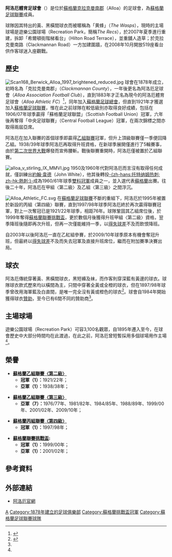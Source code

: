 {{noteTA
|G1=足球
|G2=蘇超
|T=zh-hans:阿洛厄竞技足球俱乐部;zh-hant:阿洛厄競技足球俱樂部;zh-hk:阿洛亞體育足球會;
|1=zh-hans:阿洛厄;zh-hant:阿洛厄;zh-hk:阿洛亞;
|2=zh-hans:阿洛厄竞技;zh-hant:阿洛厄競技;zh-hk:阿洛亞體育;
}}
{{Infobox football club
| clubname    = 阿洛厄<br /> ''Alloa Athletic''
| image       = Alloa Athletic FC logo.png
| fullname    = Alloa Athletic Football Club
| nickname    = [[黄蜂|黄蜂]]（''The Wasps''）
| founded     = 1878年<br />（以「克拉克曼南郡」名義）
| ground      = [[Recreation_Park,_Alloa|遊樂公園球場]]<br />（Recreation Park）
| city        = [[蘇格蘭|蘇格蘭]]，[[Alloa|艾洛亞]]
| capacity    = 3,100
| chairman    = Mike Mulraney
| mgrtitle    = 領隊
| manager     = Jim Goodwin
| league      = [[蘇格蘭足球甲級聯賽|蘇格蘭足球甲級聯賽]]
| season      = 2020–21
| position    = 蘇冠，第 10 位（降班）
| website     = http://www.alloaathletic.co.uk/
<!-- Home kit -->
| pattern_la1 = _thinblackborder
| pattern_b1  = _thin_blackhoops
| pattern_ra1 = _thinblackborder
| pattern_sh1 = _black_3_stripes_color
| pattern_so1 = _hoops_orange
| leftarm1    = FFA500
| body1       = FFA500
| rightarm1   = FFA500
| shorts1     = FFA500
| socks1      = FFA500
<!-- Away kit -->
| pattern_la2 = _shoulder_stripes_yellow_stripes
| pattern_b2  = _yellow_collar
| pattern_ra2 = _shoulder_stripes_yellow_stripes
| pattern_sh2 = _blue_stripes
| pattern_so2 = _blueline
| leftarm2    = 15317E
| body2       = 15317E
| rightarm2   = 15317E
| shorts2     = 15317E
| socks2      = 15317E
}}
'''阿洛厄體育足球會'''（{{lang-en|'''Alloa Athletic Football Club'''}}）是位於[[蘇格蘭|蘇格蘭]][[克拉克曼南郡|克拉克曼南郡]]{{link-en|阿洛厄|Alloa}}（Alloa）的足球會，為[[蘇格蘭足球聯賽|蘇格蘭足球聯賽]]成員。

球隊因其特出的黃、黑橫間球衣而被暱稱為「黄蜂」（''The Wasps''），現時的主場球場是遊樂公園球場（Recreation Park，簡稱''The Recs''），於2007年夏季進行重建，拆卸「希爾頓街階梯看台」（Hilton Road Terrace），並重舖人造草；於克拉克曼南路（Clackmannan Road）一方加建圍牆，在2008年10月開放519座看台供作客球迷入座觀戰。

== 歷史 ==
[[Image:Scan168_Berwick_Alloa_1997_brightened_reduced.jpg|thumb]]
球會在1878年成立，初時名為「克拉克曼南郡」（''Clackmannan County''），一年後更名為阿洛厄足球會（''Alloa Association Football Club''），直到1883年才正名為現今的阿洛厄體育足球會（''Alloa Athletic FC''）<ref name="names">{{cite web|url=http://www.alloaathletic.co.uk/historyInformation.asp|title=Club History|accessdate=28 March 2008|publisher=Alloa Athletic FC|deadurl=yes|archiveurl=https://web.archive.org/web/20080522181344/http://www.alloaathletic.co.uk/historyInformation.asp|archivedate=2008-05-22}}</ref>，同年加入[[蘇格蘭足球總會|蘇格蘭足球總會]]，但直到1921年才獲選加入[[蘇格蘭足球聯賽|蘇格蘭足球聯賽]]，惟在此之前球隊在較低級別亦取得良好成績，包括在1906/07年球季贏得「蘇格蘭足球聯盟」（Scottish Football Union）冠軍，六年後再奪得「中央足球聯賽」（Central Football League）冠軍，在兩次錦標之間亦取得兩屆亞席。

阿洛厄在加入聯賽的首個球季即贏得[[蘇格蘭足球聯賽|乙組聯賽]]冠軍，但升上頂級聯賽僅一季便回降乙組。1938/39年球季阿洛厄再取得升班資格，在新球季展開僅進行了5輪賽事，由於[[第二次世界大戰|第二次世界大戰]]爆發而宣佈腰斬。戰後聯賽重開時，阿洛厄僅被置於乙組聯賽。

[[Image:alloa_v_stirling_IX_MMVI.jpg|thumb]]
1950及1960年代對阿洛厄而言沒有取得任何成就，僅訓練出[[John_White_(footballer_born_1937)|約翰·韋德]]（John White），他其後轉投[[托特纳姆热刺足球俱乐部|-{zh-hans:托特纳姆热刺; zh-hk:熱刺;}-]]成為1960/61年球季[[雙料冠軍|雙料冠軍]]成員之一，並入選代表[[蘇格蘭足球代表隊|蘇格蘭]]出賽。往後二十年，阿洛厄在甲組〈第二級〉及乙組〈第三級〉之間浮沉。

[[File:Alloa_Athletic_FC.svg|thumb]]
在[[蘇格蘭足球聯賽|蘇格蘭足球聯賽]]不斷的重組下，阿洛厄於1995年被置於新設的丙組〈第四級〉聯賽，直到1997/98年球季阿洛厄終於再次贏得聯賽冠軍，對上一次奪冠已是1921/22年球季，相距76年。球隊鞏固其乙組席位後，於1999年奪得[[蘇格蘭聯賽挑戰盃|蘇格蘭聯賽挑戰盃]]，更於數個月後獲得升班甲組〈第二級〉資格，翌季降班後隨即再次升班，但再一次僅能維持一季，以[[得失球差|得失球差]]不及而飲恨降班。

自2003年以後阿洛厄一直在乙紅組參賽，於2009/10年球季原本有機會奪冠升班，但最終以[[得失球差|得失球差]]不及而失去冠軍及直接升班席位，繼而在附加賽準決賽出局。

==球衣==
阿洛厄傳統穿著黃、黑橫間球衣，黑短褲及袜，而作客則穿深藍有黃邊的球衣。球隊球衣款式歷來均以橫間為主，只間中穿著全黃或全橙的球衣，但在1897/98年球季曾改用海軍藍及白直間，是唯一完全沒有黃或橙色的球衣<ref name="kits">{{cite web|url=http://www.historicalkits.co.uk/Scottish_Football_League/Alloa_Athletic/Alloa_Athletic.htm|title=Historical Football Kits: Alloa Athletic|accessdate=28 March 2008|publisher=www.historicalkits.co.uk|archive-date=2020-06-30|archive-url=https://web.archive.org/web/20200630115355/http://historicalkits.co.uk/Scottish_Football_League/Alloa_Athletic/Alloa_Athletic.htm|dead-url=no}}</ref>。球會自1984年開始獲得球衣[[贊助|贊助]]，至今已有6間不同的贊助商<ref name="names" />。

==主場球場==
遊樂公園球場（Recreation Park）可容3,100名觀眾，自1895年遷入至今，在球會歷史中大部分時間均在此渡過，在此之前，阿洛厄曾短暫採用多個球場用作主場<ref name="names" />。

==榮譽==
*'''[[蘇格蘭足球聯賽|蘇格蘭乙組聯賽〈第二級〉]]'''
**'''冠軍（1）：'''1921/22年；
**'''亞軍（1）：'''1938/38年；

* '''[[蘇格蘭足球聯賽|蘇格蘭乙組聯賽〈第三級〉]]'''
**'''亞軍（7）：'''1976/77年、1981/82年、1984/85年、1988/89年、1999/00年、2001/02年、2009/10年；

* '''[[蘇格蘭足球聯賽|蘇格蘭丙組聯賽〈第四級〉]]'''
** '''冠軍（1）：'''1997/98年；

* '''[[蘇格蘭聯賽挑戰盃|蘇格蘭聯賽挑戰盃]]:'''
** '''冠軍（1）：'''1999/00年；
** '''亞軍（1）：'''2001/02年；

==參考資料==
{{reflist}}

==外部連結==
{{Commons category|Alloa Athletic FC}}
* [https://web.archive.org/web/20061125040222/http://www.alloaathletic.co.uk/ 阿洛厄官網]

[[Category:蘇格蘭足球俱樂部|A]]
[[Category:1878年建立的足球俱樂部|Category:1878年建立的足球俱樂部]]
[[Category:蘇格蘭挑戰盃冠軍|Category:蘇格蘭挑戰盃冠軍]]
[[Category:蘇格蘭足球聯賽球隊|Category:蘇格蘭足球聯賽球隊]]